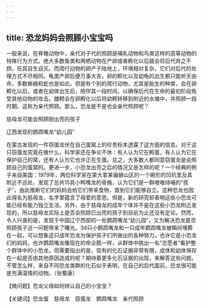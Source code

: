 ```yaml
---
---
---
```

title: 恐龙妈妈会照顾小宝宝吗
---




一般来说，在脊椎动物中，亲代对子代的照顾是哺乳动物和鸟类这样的高等动物的特殊行为方式。绝大多数鱼类和两栖动物在产卵或者孵化以后就会将后代弃之不顾，任其自生自灭。而爬行动物的卵产于陆地上，环境相对复杂，它们对后代的处理方式不尽相同。龟类产卵后便万事大吉，卵的孵化以及幼龟的出生都只能听天由命，多数蜥蜴和蛇也是如此。但是有个别的爬行动物，尤其是胎生的种类，会在卵孵化以后，或者在幼体出生后，陪伴其一段时间，以确保后代在生命的最初阶段免受其他动物的攻击。雌鳄会在卵孵化以后将幼鳄转移到附近的水塘中，并照顾一段时期。这称为亲代照顾。那么，恐龙是不是也会亲代照顾呢？

慈母龙可能会照顾刚出壳的孩子



辽西发现的鹦鹉嘴龙“幼儿园”



在蒙古发现的一件窃蛋龙伏在自己蛋窝上的珍贵标本透露了这方面的信息。对于这只窃蛋龙究竟在做什么，科学家还在争论不休：有人认为它在孵蛋，有人认为它在保护自己的窝，还有人认为它也许正在生蛋。总之，大多数人都同意窃蛋龙是会照顾自己的蛋窝的。更进一步，小恐龙出壳之后的情况又是怎样的呢？一个经典的例子来自美国：1979年，两位科学家在蒙大拿某偏僻山区的一个碗形的凹坑里及其附近不远处，发现了总共15具小鸭嘴龙的骨骼，认为它们是一群嗷嗷待哺的“孩子”，由此推断它们的妈妈会给它们带来食物，直到它们能够自立。这种恐龙也因此得名为慈母龙，名字里蕴含了母爱的意思。但是，新的研究却表明这些小恐龙可能已经有能力独立生活。另外，由于慈母龙的成年个体并不是在这些小恐龙附近发现的，所以慈母龙实际上是否会照顾已出壳的孩子到目前为止还没有定论。然而，令人兴奋的是，发现于中国辽宁西部的一处鹦鹉嘴龙“幼儿园”，又为解决恐龙是否照顾孩子这一问题带来了曙光。34只小鹦鹉嘴龙和一只成年鹦鹉嘴龙被瞬间埋葬在一起，可以想象这只成年恐龙为保护孩子们所做出的各种努力。也许它是小恐龙们的妈妈，也许鹦鹉嘴龙像现在的帝企鹅一样，从群体中挑出一名“志愿者”看护整个群体中的小恐龙。但需要指出的是，现有的化石证据非常有限，成体和幼体保存在一起是否由其他原因造成的呢？期待着更多化石证据的出现，来解答这些问题。不管怎么样，来自不同恐龙类群的化石似乎表明，在自己的后代面前，恐龙很可能是充满温情的动物。（张蜀康）





【微问题】恐龙父母如何辨认自己的小宝宝？

【关键词】恐龙蛋　慈母龙　窃蛋龙　鹦鹉嘴龙　亲代照顾